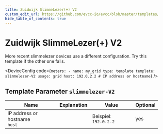 ```yaml
---
title: Zuidwijk SlimmeLezer(+) V2
custom_edit_url: https://github.com/evcc-io/evcc/blob/master/templates/definition/meter/slimmelezer-V2.yaml
hide_table_of_contents: true
---
```



# Zuidwijk SlimmeLezer(+) V2

<DeviceFeatures features="" />

More recent slimmelezer devices use a different configuration. Try this template if the other one fails.


<DeviceConfig code={`meters:
    - name: my_grid
      type: template
      template: slimmelezer-V2
      usage: grid
      host: 192.0.2.2 # IP address or hostname`}  />

## Template Parameter `slimmelezer-V2`

| Name | Explanation | Value | Optional |
|-----------|-------------|-------|----------|
| IP address or hostname<br/>`host` |  | Beispiel: `192.0.2.2` | yes |

